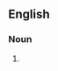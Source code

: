 {{also|house boys}}

==English==

===Noun===
{{head|en|noun form}}

# {{plural of|houseboy|lang=en}}